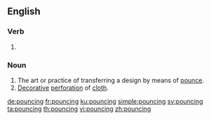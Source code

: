==English==

===Verb===
{{head|en|present participle}}

# {{present participle of|pounce|lang=en}}

===Noun===
{{en-noun}}

# The art or practice of transferring a design by means of [[pounce]].
# [[decorative|Decorative]] [[perforation]] of [[cloth]].

[[de:pouncing]]
[[fr:pouncing]]
[[ku:pouncing]]
[[simple:pouncing]]
[[sv:pouncing]]
[[ta:pouncing]]
[[th:pouncing]]
[[vi:pouncing]]
[[zh:pouncing]]